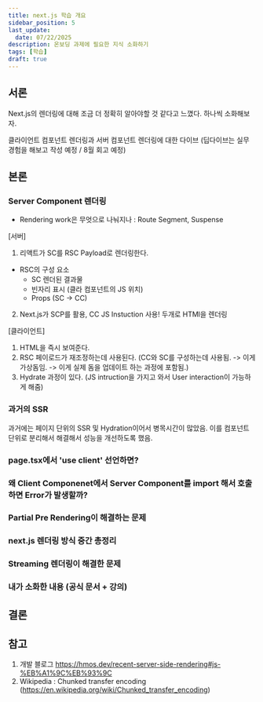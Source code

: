 ```yaml
---
title: next.js 학습 개요
sidebar_position: 5
last_update:
  date: 07/22/2025
description: 온보딩 과제에 필요한 지식 소화하기
tags: [학습]
draft: true
---
```


## 서론

Next.js의 렌더링에 대해 조금 더 정확히 알아야할 것 같다고 느꼈다.
하나씩 소화해보자.

클라이언트 컴포넌트 렌더링과 서버 컴포넌트 렌더링에 대한 다이브 (딥다이브는 실무 경험을 해보고 작성 예정 / 8월 회고 예정)

## 본론

### Server Component 렌더링

- Rendering work은 무엇으로 나눠지나 : Route Segment, Suspense

[서버]

1. 리액트가 SC를 RSC Payload로 렌더링한다.

- RSC의 구성 요소
  - SC 렌더된 결과물
  - 빈자리 표시 (클라 컴포넌트의 JS 위치)
  - Props (SC -> CC)

2. Next.js가 SCP를 활용, CC JS Instuction 사용! 두개로 HTMl을 렌더링

[클라이언트]

1. HTML을 즉시 보여준다.
2. RSC 페이로드가 재조정하는데 사용된다. (CC와 SC를 구성하는데 사용됨. -> 이게 가상돔임. -> 이게 실제 돔을 업데이트 하는 과정에 포함됨.)
3. Hydrate 과정이 있다. (JS intruction을 가지고 와서 User interaction이 가능하게 해줌)

### 과거의 SSR

과거에는 페이지 단위의 SSR 및 Hydration이어서 병목시간이 많았음. 이를 컴포넌트 단위로 분리해서 해결해서 성능을 개선하도록 했음.

### page.tsx에서 'use client' 선언하면?

### 왜 Client Componenet에서 Server Component를 import 해서 호출하면 Error가 발생할까?

### Partial Pre Rendering이 해결하는 문제

### next.js 렌더링 방식 중간 총정리

### Streaming 렌더링이 해결한 문제

### 내가 소화한 내용 (공식 문서 + 강의)

## 결론

## 참고

1. 개발 블로그 https://hmos.dev/recent-server-side-rendering#js-%EB%A1%9C%EB%93%9C
2. Wikipedia : Chunked transfer encoding (https://en.wikipedia.org/wiki/Chunked_transfer_encoding)

